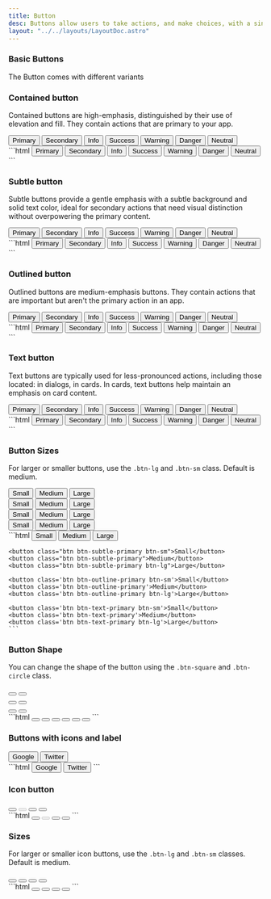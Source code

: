 ```yaml
---
title: Button
desc: Buttons allow users to take actions, and make choices, with a single tap.
layout: "../../layouts/LayoutDoc.astro"
---
```



### Basic Buttons

The Button comes with different variants

### Contained button

Contained buttons are high-emphasis, distinguished by their use of elevation and fill. They contain actions that are primary to your app.

<Example>
  <div slot="preview" class='not-prose space-x-2 space-y-2'>
    <button class='btn btn-primary'>Primary</button>
    <button class='btn btn-secondary'>Secondary</button>
    <button class='btn btn-info'>Info</button>
    <button class='btn btn-success'>Success</button>
    <button class='btn btn-warning'>Warning</button>
    <button class='btn btn-danger'>Danger</button>
    <button class='btn btn-neutral'>Neutral</button>
  </div>

  <div slot="code">
  ```html
  <button class='btn btn-primary'>Primary</button>
  <button class='btn btn-secondary'>Secondary</button>
  <button class='btn btn-info'>Info</button>
  <button class='btn btn-success'>Success</button>
  <button class='btn btn-warning'>Warning</button>
  <button class='btn btn-danger'>Danger</button>
  <button class='btn btn-neutral'>Neutral</button>
  ```
  </div>
</Example>

### Subtle button

Subtle buttons provide a gentle emphasis with a subtle background and solid text color, ideal for secondary actions that need visual distinction without overpowering the primary content.

<Example>
  <div slot="preview" class='not-prose space-x-2 space-y-2'>
    <button class='btn btn-subtle-primary'>Primary</button>
    <button class='btn btn-subtle-secondary'>Secondary</button>
    <button class='btn btn-subtle-info'>Info</button>
    <button class='btn btn-subtle-success'>Success</button>
    <button class='btn btn-subtle-warning'>Warning</button>
    <button class='btn btn-subtle-danger'>Danger</button>
    <button class='btn btn-subtle-neutral'>Neutral</button>
  </div>

  <div slot="code">
  ```html
  <button class='btn btn-subtle-primary'>Primary</button>
  <button class='btn btn-subtle-secondary'>Secondary</button>
  <button class='btn btn-subtle-info'>Info</button>
  <button class='btn btn-subtle-success'>Success</button>
  <button class='btn btn-subtle-warning'>Warning</button>
  <button class='btn btn-subtle-danger'>Danger</button>
  <button class='btn btn-subtle-neutral'>Neutral</button>
  ```
  </div>
</Example>

### Outlined button

Outlined buttons are medium-emphasis buttons. They contain actions that are important but aren't the primary action in an app.

<Example>
  <div slot="preview" class='not-prose space-x-2 space-y-2'>
    <button class='btn btn-outline-primary'>Primary</button>
    <button class='btn btn-outline-secondary'>Secondary</button>
    <button class='btn btn-outline-info'>Info</button>
    <button class='btn btn-outline-success'>Success</button>
    <button class='btn btn-outline-warning'>Warning</button>
    <button class='btn btn-outline-danger'>Danger</button>
    <button class='btn btn-outline-neutral'>Neutral</button>
  </div>

  <div slot="code">
  ```html
  <button class='btn btn-outline-primary'>Primary</button>
  <button class='btn btn-outline-secondary'>Secondary</button>
  <button class='btn btn-outline-info'>Info</button>
  <button class='btn btn-outline-success'>Success</button>
  <button class='btn btn-outline-warning'>Warning</button>
  <button class='btn btn-outline-danger'>Danger</button>
  <button class='btn btn-outline-neutral'>Neutral</button>
  ```
  </div>
</Example>

### Text button

Text buttons are typically used for less-pronounced actions, including those located: in dialogs, in cards. In cards, text buttons help maintain an emphasis on card content.

<Example>
  <div slot="preview" class='not-prose space-x-2 space-y-2'>
    <button class='btn btn-text-primary'>Primary</button>
    <button class='btn btn-text-secondary'>Secondary</button>
    <button class='btn btn-text-info'>Info</button>
    <button class='btn btn-text-success'>Success</button>
    <button class='btn btn-text-warning'>Warning</button>
    <button class='btn btn-text-danger'>Danger</button>
    <button class='btn btn-text-neutral'>Neutral</button>
  </div>

  <div slot="code">
  ```html
  <button class='btn btn-text-primary'>Primary</button>
  <button class='btn btn-text-secondary'>Secondary</button>
  <button class='btn btn-text-info'>Info</button>
  <button class='btn btn-text-success'>Success</button>
  <button class='btn btn-text-warning'>Warning</button>
  <button class='btn btn-text-danger'>Danger</button>
  <button class='btn btn-text-neutral'>Neutral</button>
  ```
  </div>
</Example>

### Button Sizes

For larger or smaller buttons, use the <code>.btn-lg</code> and <code>.btn-sm</code> class. Default is medium.

<Example>
  <div slot="preview" class='not-prose space-y-3'>
    <div class='space-x-2'>
      <button class='btn btn-primary btn-sm'>Small</button>
      <button class='btn btn-primary'>Medium</button>
      <button class='btn btn-primary btn-lg'>Large</button>
    </div>
    <div class='space-x-2'>
      <button class='btn btn-subtle-primary btn-sm'>Small</button>
      <button class='btn btn-subtle-primary'>Medium</button>
      <button class='btn btn-subtle-primary btn-lg'>Large</button>
    </div>
    <div class='space-x-2'>
      <button class='btn btn-outline-primary btn-sm'>Small</button>
      <button class='btn btn-outline-primary'>Medium</button>
      <button class='btn btn-outline-primary btn-lg'>Large</button>
    </div>
    <div class='space-x-2'>
      <button class='btn btn-text-primary btn-sm'>Small</button>
      <button class='btn btn-text-primary'>Medium</button>
      <button class='btn btn-text-primary btn-lg'>Large</button>
    </div>
  </div>

  <div slot="code">
    ```html
    <button class='btn btn-primary btn-sm'>Small</button>
    <button class='btn btn-primary'>Medium</button>
    <button class='btn btn-primary btn-lg'>Large</button>

    <button class="btn btn-subtle-primary btn-sm">Small</button>
    <button class="btn btn-subtle-primary">Medium</button>
    <button class="btn btn-subtle-primary btn-lg">Large</button>

    <button class='btn btn-outline-primary btn-sm'>Small</button>
    <button class='btn btn-outline-primary'>Medium</button>
    <button class='btn btn-outline-primary btn-lg'>Large</button>

    <button class='btn btn-text-primary btn-sm'>Small</button>
    <button class='btn btn-text-primary'>Medium</button>
    <button class='btn btn-text-primary btn-lg'>Large</button>
    ```

  </div>
</Example>

### Button Shape

You can change the shape of the button using the <code>.btn-square</code> and <code>.btn-circle</code> class.

<Example>
  <div slot="preview" class='not-prose space-y-3'>
    <div class='space-x-2'>
      <button class='btn btn-primary btn-square btn-lg'>
        <span class='icon-[material-symbols--add-circle-outline-rounded] text-2xl'></span>
      </button>
      <button class='btn btn-secondary btn-circle btn-lg'>
        <span class='icon-[material-symbols--add-circle-outline-rounded] text-2xl'></span>
      </button>
    </div>
    <div class='space-x-2'>
      <button class='btn btn-primary btn-square'>
        <span class='icon-[material-symbols--add-circle-outline-rounded] text-xl'></span>
      </button>
      <button class='btn btn-secondary btn-circle'>
        <span class='icon-[material-symbols--add-circle-outline-rounded] text-xl'></span>
      </button>
    </div>
    <div class='space-x-2'>
      <button class='btn btn-primary btn-square btn-sm'>
        <span class='icon-[material-symbols--add-circle-outline-rounded] text-lg'></span>
      </button>
      <button class='btn btn-secondary btn-circle btn-sm'>
        <span class='icon-[material-symbols--add-circle-outline-rounded] text-lg'></span>
      </button>
    </div>
  </div>

  <div slot="code">
  ```html
  <button class='btn btn-primary btn-square btn-lg'>
    <span class='icon-[material-symbols--add-circle-outline-rounded] text-lg'></span>
  </button>
  <button class='btn btn-secondary btn-circle btn-lg'>
    <span class='icon-[material-symbols--add-circle-outline-rounded] text-lg'></span>
  </button>
  <button class='btn btn-primary btn-square'>
    <span class='icon-[material-symbols--add-circle-outline-rounded] text-lg'></span>
  </button>
  <button class='btn btn-secondary btn-circle'>
    <span class='icon-[material-symbols--add-circle-outline-rounded] text-lg'></span>
  </button>
  <button class='btn btn-primary btn-square btn-sm'>
    <span class='icon-[material-symbols--add-circle-outline-rounded]'></span>
  </button>
  <button class='btn btn-secondary btn-circle btn-sm'>
    <span class='icon-[material-symbols--add-circle-outline-rounded]'></span>
  </button>
  ```
  </div>
</Example>

### Buttons with icons and label

<Example>
  <div slot="preview" class='not-prose space-x-2'>
    <button class='btn btn-danger'>
      <span class='icon-[mingcute--google-fill]'></span>
      Google
    </button>
    <button class='btn btn-info'>
      Twitter
      <span class='icon-[mingcute--twitter-fill]'></span>
    </button>
  </div>

  <div slot="code">
  ```html
  <button class='btn btn-danger'>
    <span class='icon-[mingcute--google-fill]'></span>
    Google
  </button>
  <button class='btn btn-info'>
    Twitter
    <span class='icon-[mingcute--twitter-fill]'></span>
  </button>
  ```
  </div>
</Example>

### Icon button

<Example>
  <div slot="preview" class='not-prose space-x-2'>
    <button class='btn btn-icon'>
      <span class='icon-[line-md--heart] text-2xl'></span>
    </button>
    <button class='btn btn-icon' disabled>
      <span class='icon-[line-md--heart] text-2xl'></span>
    </button>
    <button class='btn btn-icon btn-icon-primary'>
      <span class='icon-[tabler--thumb-up] text-2xl'></span>
    </button>
    <button class='btn btn-icon btn-icon-danger'>
      <span class='icon-[line-md--heart] text-2xl'></span>
    </button>
  </div>

  <div slot="code">
  ```html
  <button class='btn btn-icon'>
    <span class='icon-[line-md--heart] text-2xl'></span>
  </button>
  <button class='btn btn-icon' disabled>
    <span class='icon-[line-md--heart] text-2xl'></span>
  </button>
  <button class='btn btn-icon btn-icon-primary'>
    <span class='icon-[tabler--thumb-up] text-2xl'></span>
  </button>
  <button class='btn btn-icon btn-icon-danger'>
    <span class='icon-[line-md--heart] text-2xl'></span>
  </button>
  ```
  </div>
</Example>

### Sizes

For larger or smaller icon buttons, use the <code>.btn-lg</code> and <code>.btn-sm</code> classes. Default is medium.

<Example>
  <div slot="preview" class='not-prose flex gap-2 items-center'>
    <button class='btn btn-icon btn-sm'>
      <span class='icon-[material-symbols--delete-outline-rounded] text-lg'></span>
    </button>
    <button class='btn btn-icon btn-sm'>
      <span class='icon-[material-symbols--delete-outline-rounded] text-xl'></span>
    </button>
    <button class='btn btn-icon btn-lg'>
      <span class='icon-[material-symbols--delete-outline-rounded] text-2xl'></span>
    </button>
    <button class='btn btn-icon btn-lg'>
      <span class='icon-[material-symbols--delete-outline-rounded] text-3xl'></span>
    </button>
  </div>

  <div slot="code">
  ```html
  <button class='btn btn-icon btn-sm'>
    <span class='icon-[material-symbols--delete-outline-rounded] text-lg'></span>
  </button>
  <button class='btn btn-icon btn-sm'>
    <span class='icon-[material-symbols--delete-outline-rounded] text-xl'></span>
  </button>
  <button class='btn btn-icon btn-lg'>
    <span class='icon-[material-symbols--delete-outline-rounded] text-2xl'></span>
  </button>
  <button class='btn btn-icon btn-lg'>
    <span class='icon-[material-symbols--delete-outline-rounded] text-3xl'></span>
  </button>
  ```
  </div>
</Example>
